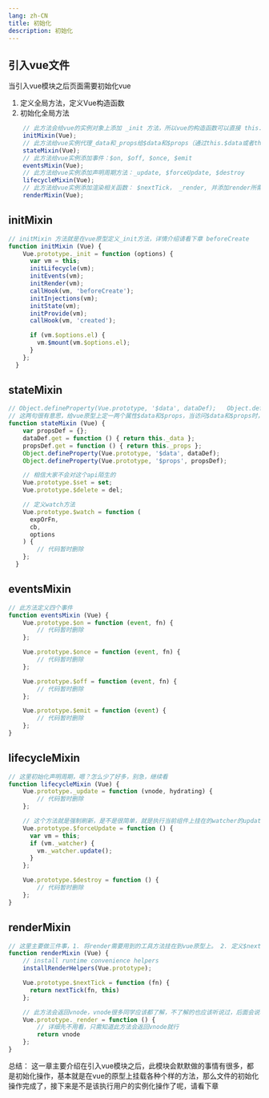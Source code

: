 ```yaml
---
lang: zh-CN
title: 初始化
description: 初始化
---
```


## 引入vue文件


当引入vue模块之后页面需要初始化vue

1. 定义全局方法，定义Vue构造函数
2. 初始化全局方法

```js
    // 此方法会给vue的实例对象上添加 _init 方法，所以vue的构造函数可以直接 this._init(options) 这样调用
    initMixin(Vue);
    // 此方法给vue实例代理_data和_props给$data和$props（通过this.$data或者this.$props相当于访问this._data和this._props。添加$set,$delete,$watch实例方法
    stateMixin(Vue);
    // 此方法给vue实例添加事件：$on, $off, $once, $emit
    eventsMixin(Vue);
    // 此方法给vue实例添加声明周期方法：_update, $forceUpdate, $destroy
    lifecycleMixin(Vue);
    // 此方法给vue实例添加渲染相关函数： $nextTick， _render, 并添加render所需工具方法（ 比较多，详细请看最下面代码 ）
    renderMixin(Vue);
```

## initMixin

```js
// initMixin 方法就是在vue原型定义_init方法，详情介绍请看下章 beforeCreate
function initMixin (Vue) {
    Vue.prototype._init = function (options) {
      var vm = this;
      initLifecycle(vm);
      initEvents(vm);
      initRender(vm);
      callHook(vm, 'beforeCreate');
      initInjections(vm);
      initState(vm);
      initProvide(vm);
      callHook(vm, 'created');

      if (vm.$options.el) {
        vm.$mount(vm.$options.el);
      }
    };
  }
```

## stateMixin

```js
// Object.defineProperty(Vue.prototype, '$data', dataDef);   Object.defineProperty(Vue.prototype, '$props', propsDef);
// 这两句很有意思，给vue原型上定一两个属性$data和$props，当访问$data和$props时，自动代理到_data和_props属性上
function stateMixin (Vue) {
    var propsDef = {};
    dataDef.get = function () { return this._data };
    propsDef.get = function () { return this._props };
    Object.defineProperty(Vue.prototype, '$data', dataDef);
    Object.defineProperty(Vue.prototype, '$props', propsDef);

    // 相信大家不会对这个api陌生的
    Vue.prototype.$set = set;
    Vue.prototype.$delete = del;

    // 定义watch方法
    Vue.prototype.$watch = function (
      expOrFn,
      cb,
      options
    ) {
        // 代码暂时删除
    };
  }
```
## eventsMixin

```js
// 此方法定义四个事件
function eventsMixin (Vue) {
    Vue.prototype.$on = function (event, fn) {
        // 代码暂时删除
    };

    Vue.prototype.$once = function (event, fn) {
        // 代码暂时删除
    };

    Vue.prototype.$off = function (event, fn) {
        // 代码暂时删除
    };

    Vue.prototype.$emit = function (event) {
        // 代码暂时删除
    };
}
```

## lifecycleMixin

```js
// 这里初始化声明周期，嗯？怎么少了好多，别急，继续看
function lifecycleMixin (Vue) {
    Vue.prototype._update = function (vnode, hydrating) {
        // 代码暂时删除
    };

    // 这个方法就是强制刷新，是不是很简单，就是执行当前组件上挂在的watcher的update方法，而update方法里面会调用watcher的run方法，run方法里面会调用watcher的get方法，而get方法会执行reder方法，进行vnode的生成和页面的刷新
    Vue.prototype.$forceUpdate = function () {
      var vm = this;
      if (vm._watcher) {
        vm._watcher.update();
      }
    };

    Vue.prototype.$destroy = function () {
        // 代码暂时删除
    };
}
```

## renderMixin

```js
// 这里主要做三件事，1. 将render需要用到的工具方法挂在到vue原型上。 2. 定义$nextTick方法。 3. 定义_render方法
function renderMixin (Vue) {
    // install runtime convenience helpers
    installRenderHelpers(Vue.prototype);

    Vue.prototype.$nextTick = function (fn) {
      return nextTick(fn, this)
    };

    // 此方法会返回vnode，vnode很多同学应该都了解，不了解的也应该听说过，后面会说明vnode怎么生成的
    Vue.prototype._render = function () {
        // 详细先不用看，只需知道此方法会返回vnode就行
        return vnode
    };
}
```

总结： 这一章主要介绍在引入vue模块之后，此模块会默默做的事情有很多，都是初始化操作，基本就是在vue的原型上挂载各种个样的方法，那么文件的初始化操作完成了，接下来是不是该执行用户的实例化操作了呢，请看下章